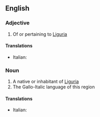 ==English==

===Adjective===
{{en-adj}}

# Of or pertaining to [[Liguria]]

====Translations====
{{trans-top}}
* Italian: {{t+|it|ligure}}
{{trans-mid}}
{{trans-bottom}}

===Noun===
{{en-noun}}

# A native or inhabitant of [[Liguria]]
# The Gallo-Italic language of this region

====Translations====
{{trans-top}}
* Italian: {{t+|it|ligure|m|f}}
{{trans-mid}}
{{trans-bottom}}